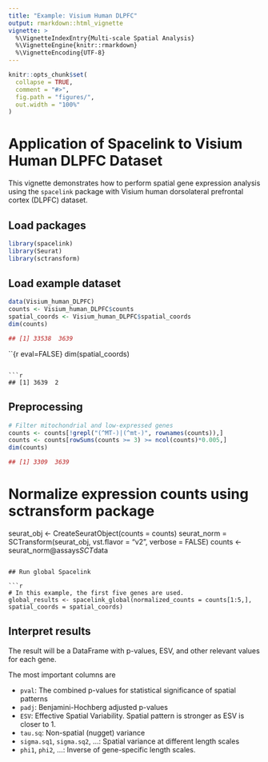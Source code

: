 ```yaml
---
title: "Example: Visium Human DLPFC"
output: rmarkdown::html_vignette
vignette: >
  %\VignetteIndexEntry{Multi-scale Spatial Analysis}
  %\VignetteEngine{knitr::rmarkdown}  
  %\VignetteEncoding{UTF-8}
---
```


```r
knitr::opts_chunk$set(
  collapse = TRUE,
  comment = "#>",
  fig.path = "figures/",
  out.width = "100%"
)
```

# Application of Spacelink to Visium Human DLPFC Dataset

This vignette demonstrates how to perform spatial gene expression analysis using the `spacelink` package with Visium human dorsolateral prefrontal cortex (DLPFC) dataset.

## Load packages

```r
library(spacelink)
library(Seurat)
library(sctransform)
```

## Load example dataset

```r
data(Visium_human_DLPFC)
counts <- Visium_human_DLPFC$counts
spatial_coords <- Visium_human_DLPFC$spatial_coords
dim(counts)
```

```r
## [1] 33538  3639
```

``{r eval=FALSE}
dim(spatial_coords)
```

```r
## [1] 3639  2
```

## Preprocessing

```r
# Filter mitochondrial and low-expressed genes
counts <- counts[!grepl("(^MT-)|(^mt-)", rownames(counts)),]
counts <- counts[rowSums(counts >= 3) >= ncol(counts)*0.005,]
dim(counts)
```

```r
## [1] 3309  3639
```

# Normalize expression counts using sctransform package
seurat_obj <- CreateSeuratObject(counts = counts)
seurat_norm = SCTransform(seurat_obj, vst.flavor = "v2", verbose = FALSE)
counts <- seurat_norm@assays$SCT$data
```

## Run global Spacelink

```r
# In this example, the first five genes are used.
global_results <- spacelink_global(normalized_counts = counts[1:5,], spatial_coords = spatial_coords)
```

## Interpret results

The result will be a DataFrame with p-values, ESV, and other relevant values for each gene.

The most important columns are

- `pval`: The combined p-values for statistical significance of spatial patterns
- `padj`: Benjamini-Hochberg adjusted p-values
- `ESV`: Effective Spatial Variability. Spatial pattern is stronger as ESV is closer to 1.
- `tau.sq`: Non-spatial (nugget) variance
- `sigma.sq1`, `sigma.sq2`, ...: Spatial variance at different length scales
- `phi1`, `phi2`, ...: Inverse of gene-specific length scales.
